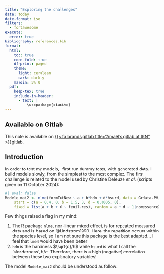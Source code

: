 ```yaml
---
title: "Exploring the challenges"
date: today
date-format: iso
filters:
  - fontawesome
execute:
  error: true
bibliography: references.bib
format:
  html:
    toc: true
    code-fold: true
    df-print: paged
    theme:
      light: cerulean
      dark: darkly
    margin: 5% 0;
  pdf:
    keep-tex: true
    include-in-header:
      - text: |
          \usepackage{siunitx}
---
```


\newcommand{\ie}{*i.e.,*}
\renewcommand{\epsilon}{\varepsilon}

::: {.callout-important}
## Available on Gitlab
This note is available on [{{< fa brands gitlab title="Amaël's gitlab at IGN" >}}gitlab](https://gitlab.ign.fr/ale-squin/tarifs-emerge).
:::

## Introduction
In order to test my models, I first run dummy tests, with generated data. I build models slowly, from the simplest to the most complex. The first challenge is related to the model used by Christine Deleuze *et al*. (scripts given on 11 October 2024):
```r
#| eval: false
Modele_mai2 <- nlme(formTotNew ~ a + b*hdn + d*hsurd, data = Grdata.PV,
	start = c(a = 0.4, 0, b = 1.5, 0, d = 0.0005, 0),
	fixed = list(a + b + d ~ feuil.res), random = a + d ~ 1|nomessence2)
```
Few things raised a flag in my mind:

1. The R package `nlme`, non-linear mixed effect, is for repeated measured data and is based on @Lindstrom1990. Here, the repetition occurs within the species level, so I am not sure this package is the best adapted... I feel that `lme4` would have been better
2. `hdn` is the hardiness $\sqrt{c}/h$ while `hsurd` is what I call the 'slenderness', $h/c$. Therefore, there is a high (negative) correlation between these two explanatory variables!

The model `Modele_mai2` should be understood as follow:

